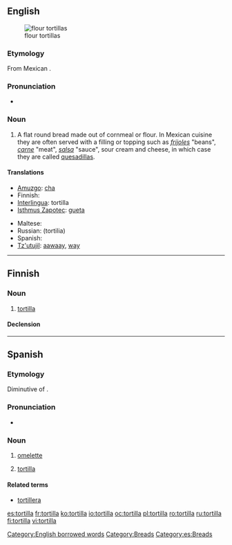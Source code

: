 {{wikipedia}}
==English==
[[Image:NCI flour tortillas.jpg|thumb|flour tortillas]]

===Etymology===
From Mexican {{etyl|es}} {{term|tortilla|lang=es}}.

===Pronunciation===
* {{a|US}} {{IPA|/ˌtɔrˈtiːjə/}}

===Noun===
{{en-noun}}

# A flat round bread made out of cornmeal or flour. In Mexican cuisine they are often served with a filling or topping such as ''[[frijoles]]'' "beans", ''[[carne]]'' "meat", ''[[salsa]]'' "sauce", sour cream and cheese, in which case they are called [[quesadilla]]s.

====Translations====
{{trans-top|a flat round bread}}
* [[Amuzgo]]: [[cha]]
* Finnish: {{t+|fi|tortilla}}
* [[Interlingua]]: tortilla
* [[Isthmus Zapotec]]: [[gueta]]
{{trans-mid}}
* Maltese: {{t-|mt|tortilla|f|xs=Maltese}}
* Russian: {{t|ru|тортилья|m|sc=Cyrl}} (tortilia) {{f}}
* Spanish: {{t+|es|tortilla|f}}
* [[Tz'utujil]]: [[aawaay]], [[way]]
{{trans-bottom}}

[[Category:English borrowed words]]

----

==Finnish==

===Noun===
{{infl|fi|noun}}

# [[#English|tortilla]]

====Declension====
{{fi-decl-sitruuna|tortill}}

[[Category:Breads]]

----

==Spanish==

===Etymology===
Diminutive of {{term|torta}}.

===Pronunciation===
* {{IPA|/toɾˈtiʎa/|lang=es}}

===Noun===
{{es-noun-f}}

# {{context|Spain and most Hispanic countries|lang=es}} [[omelette]]
# {{context|Mexico and Central America}} [[#English|tortilla]]

====Related terms====
* [[tortillera]]

[[Category:es:Breads]]

[[es:tortilla]]
[[fr:tortilla]]
[[ko:tortilla]]
[[io:tortilla]]
[[oc:tortilla]]
[[pl:tortilla]]
[[ro:tortilla]]
[[ru:tortilla]]
[[fi:tortilla]]
[[vi:tortilla]]